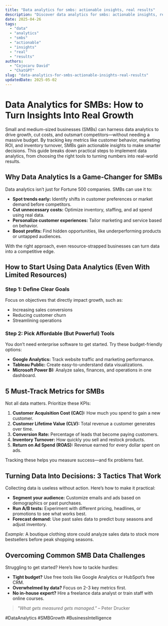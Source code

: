 ```yaml
---
title: "Data analytics for smbs: actionable insights, real results"
description: "Discover data analytics for smbs: actionable insights, real results with this in-depth guide, providing actionable insights and practical tips to boost your knowledge and results."
date: 2025-04-26
tags:
  - "data"
  - "analytics"
  - "smbs"
  - "actionable"
  - "insights"
  - "real"
  - "results"
authors:
  - "Cojocaru David"
  - "ChatGPT"
slug: "data-analytics-for-smbs-actionable-insights-real-results"
updatedDate: 2025-05-02
---
```


# Data Analytics for SMBs: How to Turn Insights Into Real Growth  

Small and medium-sized businesses (SMBs) can harness data analytics to drive growth, cut costs, and outsmart competitors—without needing a massive budget. By tracking key metrics like customer behavior, marketing ROI, and inventory turnover, SMBs gain actionable insights to make smarter decisions. This guide breaks down practical steps to implement data analytics, from choosing the right tools to turning numbers into real-world results.  

## Why Data Analytics Is a Game-Changer for SMBs  

Data analytics isn’t just for Fortune 500 companies. SMBs can use it to:  

- **Spot trends early:** Identify shifts in customer preferences or market demand before competitors.  
- **Cut unnecessary costs:** Optimize inventory, staffing, and ad spend using real data.  
- **Personalize customer experiences:** Tailor marketing and service based on behavior.  
- **Boost profits:** Find hidden opportunities, like underperforming products or untapped audiences.  

With the right approach, even resource-strapped businesses can turn data into a competitive edge.  

## How to Start Using Data Analytics (Even With Limited Resources)  

### Step 1: Define Clear Goals  

Focus on objectives that directly impact growth, such as:  
- Increasing sales conversions  
- Reducing customer churn  
- Streamlining operations  

### Step 2: Pick Affordable (But Powerful) Tools  

You don’t need enterprise software to get started. Try these budget-friendly options:  
- **Google Analytics:** Track website traffic and marketing performance.  
- **Tableau Public:** Create easy-to-understand data visualizations.  
- **Microsoft Power BI:** Analyze sales, finances, and operations in one dashboard.  

## 5 Must-Track Metrics for SMBs  

Not all data matters. Prioritize these KPIs:  

1. **Customer Acquisition Cost (CAC):** How much you spend to gain a new customer.  
2. **Customer Lifetime Value (CLV):** Total revenue a customer generates over time.  
3. **Conversion Rate:** Percentage of leads that become paying customers.  
4. **Inventory Turnover:** How quickly you sell and restock products.  
5. **Return on Ad Spend (ROAS):** Revenue earned for every dollar spent on ads.  

Tracking these helps you measure success—and fix problems fast.  

## Turning Data Into Decisions: 3 Tactics That Work  

Collecting data is useless without action. Here’s how to make it practical:  

- **Segment your audience:** Customize emails and ads based on demographics or past purchases.  
- **Run A/B tests:** Experiment with different pricing, headlines, or promotions to see what works best.  
- **Forecast demand:** Use past sales data to predict busy seasons and adjust inventory.  

*Example:* A boutique clothing store could analyze sales data to stock more bestsellers before peak shopping seasons.  

## Overcoming Common SMB Data Challenges  

Struggling to get started? Here’s how to tackle hurdles:  

- **Tight budget?** Use free tools like Google Analytics or HubSpot’s free CRM.  
- **Overwhelmed by data?** Focus on 2-3 key metrics first.  
- **No in-house expert?** Hire a freelance data analyst or train staff with online courses.  

> *"What gets measured gets managed."* – Peter Drucker  

#DataAnalytics #SMBGrowth #BusinessIntelligence